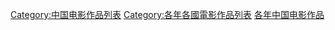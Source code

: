 [[Category:中国电影作品列表|Category:中国电影作品列表]]
[[Category:各年各國電影作品列表|Category:各年各國電影作品列表]]
[[Category:各年中国电影作品|]]